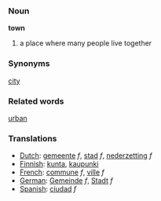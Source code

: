 ===Noun===

'''town'''

#a place where many people live together

===Synonyms===
[[city]]

===Related words===
[[urban]]

===Translations===
*[[Dutch]]: [[gemeente]] ''f'', [[stad]] ''f'', [[nederzetting]] ''f''
*[[Finnish]]: [[kunta]], [[kaupunki]]
*[[French]]: [[commune]] ''f'', [[ville]] ''f''
*[[German]]: [[Gemeinde]] ''f'', [[Stadt]] ''f''
*[[Spanish]]: [[ciudad]] ''f''